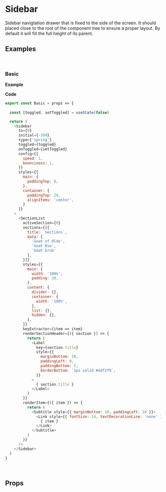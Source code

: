 <!--- Touchable.stories.mdx -->


<Meta title="Components/Sidebar" component={Sidebar}/>

# Sidebar
Sidebar navigtation drawer that is fixed to the side of the screen. It should placed close to the root of the component tree to ensure a proper layout. By default it will fill the full height of its parent.

## Examples

<br/>

### Basic

**Example**
<Preview>
  <Story name="Basic">
    <Basic />
  </Story>
</Preview>

**Code**
```js
export const Basic = props => {
  
  const [toggled, setToggled] = useState(false)

  return (
    <Sidebar
      to={0}
      initial={-200}
      type={'spring'}
      toggled={toggled}
      onToggled={setToggled}
      config={{
        speed: 1,
        bounciness: 1,
      }}
      styles={{
        main: {
          paddingTop: 0,
        },
        container: {
          paddingTop: 20,
          alignItems: 'center',
        }
      }}
    >
      <SectionList
        activeSection={0}
        sections={[{
          title: `Sections`,
          data: [
            'Goat of Olde',
            'Goat Bio',
            'Goat Grub'
          ],
        }]}
        styles={{
          main: {
            width: '100%',
            padding: 10,
          },
          content: {
            divider: {},
            container: {
              width: '100%',
            },
            list: {},
            hidden: {},
          },
        }}
        keyExtractor={item => item}
        renderSectionHeader={({ section }) => {
          return (
            <Label
              key={section.title}
              style={{
                marginBottom: 10,
                paddingLeft: 0,
                paddingBottom: 5,
                borderBottom: `1px solid #edf2f9`,
              }}
            >
              { section.title }
            </Label>
          )
        }}
        renderItem={({ item }) => {
          return (
            <Subtitle style={{ marginBottom: 10, paddingLeft: 10 }}>
              <Link style={{ fontSize: 14, textDecorationLine: 'none' }} >
                { item }
              </Link>
            </Subtitle>
          )
        }}
      />
    </Sidebar>
  )
}
```

<br/>

## Props

<Props of={Sidebar} />

